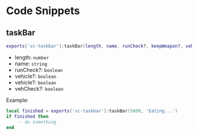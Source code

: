 # Code Snippets

## taskBar
```lua
exports['vc-taskbar']:taskBar(length, name, runCheck?, keepWeapon?, vehicle?, vehCheck?)
```
- length: `number`
- name: `string`
- runCheck?: `boolean`
- vehicle?: `boolean`
- vehicle?: `boolean`
- vehCheck?: `boolean`

Example:
```lua
local finished = exports['vc-taskbar']:taskBar(5000, 'Eating...')
if finished then
    -- do something
end
```